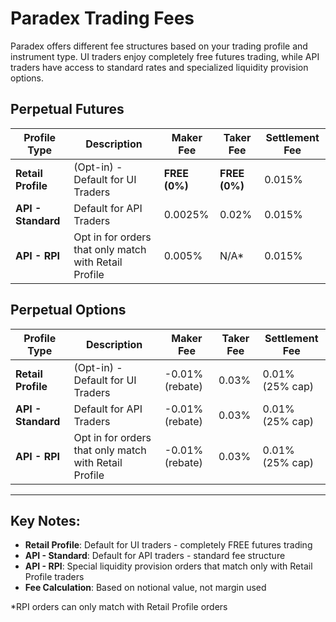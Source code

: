 # Paradex Trading Fees

Paradex offers different fee structures based on your trading profile and instrument type. UI traders enjoy completely free futures trading, while API traders have access to standard rates and specialized liquidity provision options.

## Perpetual Futures

| Profile Type | Description | Maker Fee | Taker Fee | Settlement Fee |
|--------------|-------------|-----------|-----------|----------------|
| **Retail Profile** | (Opt-in) - Default for UI Traders | **FREE (0%)** | **FREE (0%)** | 0.015% |
| **API - Standard** | Default for API Traders | 0.0025% | 0.02% | 0.015% |
| **API - RPI** | Opt in for orders that only match with Retail Profile | 0.005% | N/A* | 0.015% |

## Perpetual Options

| Profile Type | Description | Maker Fee | Taker Fee | Settlement Fee |
|--------------|-------------|-----------|-----------|----------------|
| **Retail Profile** | (Opt-in) - Default for UI Traders | -0.01% (rebate) | 0.03% | 0.01% (25% cap) |
| **API - Standard** | Default for API Traders | -0.01% (rebate) | 0.03% | 0.01% (25% cap) |
| **API - RPI** | Opt in for orders that only match with Retail Profile | -0.01% (rebate) | 0.03% | 0.01% (25% cap) |

---

## Key Notes:
- **Retail Profile**: Default for UI traders - completely FREE futures trading
- **API - Standard**: Default for API traders - standard fee structure  
- **API - RPI**: Special liquidity provision orders that match only with Retail Profile traders
- **Fee Calculation**: Based on notional value, not margin used

*RPI orders can only match with Retail Profile orders
